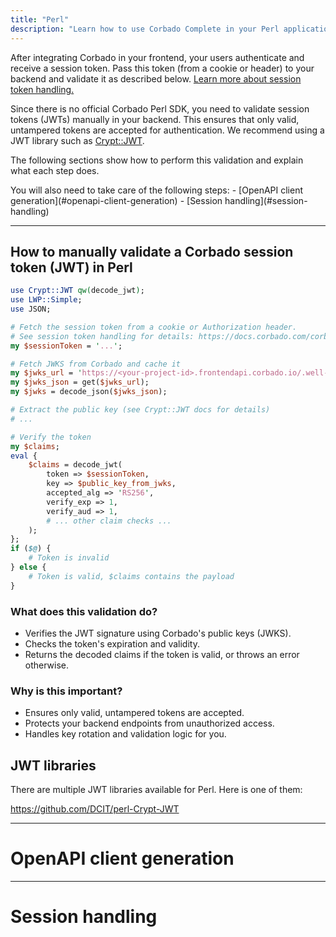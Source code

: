```yaml
---
title: "Perl"
description: "Learn how to use Corbado Complete in your Perl application even without an official Perl SDK."
---
```



<NoSdkSupportIntro language="Perl"></NoSdkSupportIntro>

After integrating Corbado in your frontend, your users authenticate and receive a session token. Pass this token (from a cookie or header) to your backend and validate it as described below. [Learn more about session token handling.](/corbado-complete/sessions/session-token-handling)

Since there is no official Corbado Perl SDK, you need to validate session tokens (JWTs) manually in your backend. This ensures that only valid, untampered tokens are accepted for authentication. We recommend using a JWT library such as [Crypt::JWT](https://metacpan.org/pod/Crypt::JWT).

The following sections show how to perform this validation and explain what each step does.

<Note>
You will also need to take care of the following steps:
- [OpenAPI client generation](#openapi-client-generation)
- [Session handling](#session-handling)
</Note>

---

## How to manually validate a Corbado session token (JWT) in Perl

```perl
use Crypt::JWT qw(decode_jwt);
use LWP::Simple;
use JSON;

# Fetch the session token from a cookie or Authorization header.
# See session token handling for details: https://docs.corbado.com/corbado-complete/sessions/session-token-handling
my $sessionToken = '...';

# Fetch JWKS from Corbado and cache it
my $jwks_url = 'https://<your-project-id>.frontendapi.corbado.io/.well-known/jwks.json';
my $jwks_json = get($jwks_url);
my $jwks = decode_json($jwks_json);

# Extract the public key (see Crypt::JWT docs for details)
# ...

# Verify the token
my $claims;
eval {
    $claims = decode_jwt(
        token => $sessionToken,
        key => $public_key_from_jwks,
        accepted_alg => 'RS256',
        verify_exp => 1,
        verify_aud => 1,
        # ... other claim checks ...
    );
};
if ($@) {
    # Token is invalid
} else {
    # Token is valid, $claims contains the payload
}
```

### What does this validation do?
- Verifies the JWT signature using Corbado's public keys (JWKS).
- Checks the token's expiration and validity.
- Returns the decoded claims if the token is valid, or throws an error otherwise.

### Why is this important?
- Ensures only valid, untampered tokens are accepted.
- Protects your backend endpoints from unauthorized access.
- Handles key rotation and validation logic for you.

## JWT libraries

There are multiple JWT libraries available for Perl. Here is one of them:

https://github.com/DCIT/perl-Crypt-JWT

---

# OpenAPI client generation

<NoSdkOpenapiClientGeneration language="Perl"></NoSdkOpenapiClientGeneration>

---

# Session handling

<NoSdkSessionHandling language="Perl"></NoSdkSessionHandling>
